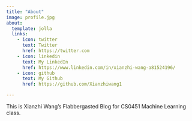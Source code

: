 ```yaml
---
title: "About"
image: profile.jpg
about:
  template: jolla
  links:
    - icon: twitter
      text: Twitter
      href: https://twitter.com
    - icon: linkedin
      text: My LinkedIn
      href: https://www.linkedin.com/in/xianzhi-wang-a81524196/ 
    - icon: github
      text: My Github
      href: https://github.com/Xianzhiwang1 

---
```

This is Xianzhi Wang's Flabbergasted Blog for CS0451 Machine Learning class.
